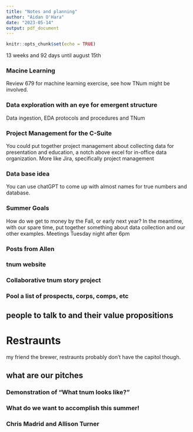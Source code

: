 ```yaml
---
title: "Notes and planning"
author: "Aidan O'Hara"
date: "2023-05-14"
output: pdf_document
---
```


```r
knitr::opts_chunk$set(echo = TRUE)
```

13 weeks and 92 days until august 15th

### Macine Learning
Review 679 for machine learning exercise, see how TNum might be involved.

### Data exploration with an eye for emergent structure
Data ingestion, EDA protocols and procedures and TNum

### Project Management for the C-Suite
You could put together project management about collecting data for presentation and education, a notch above excel for in-office data organization.
More like Jira, specifically project management

### Data base idea
You can use chatGPT to come up with almost names for true numbers and database.

### Summer Goals
How do we get to money by the Fall, or early next year?
In the meantime, with our spare time, put together something about data collection and our other examples.
Meetings Tuesday night after 6pm

### Posts from Allen

### tnum website

### Collaborative tnum story project

### Pool a list of prospects, corps, comps, etc
## people to talk to and their value propositions
# Restraunts
my friend the brewer, restraunts probably don't have the capitol though. 

## what are our pitches

### Demonstration of "What tnum looks like?"

### What do we want to accomplish this summer!

### Chris Madrid and Allison Turner

